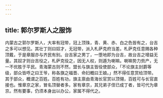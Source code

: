 ```yaml
---
---
---
```

title: 郭尔罗斯人之服饰
---



内蒙古之郭尔罗斯人，大率有冠带，冠上顶珠，青、黄、赤、白之色皆有之，台吉之多可以想见。其壮丁则曰奴才，无冠带，派入札萨克府当差。札萨克任意赐各种顶戴，于是章服亦与齐民有别。台吉家之男丁，一堕地即为台吉，故台吉之增益无量。其奴才则台吉役之，札萨克役之，因无人权，则遁为喇嘛。喇嘛势力赀产，无一不优胜于平民。青海蒙古则不然，盟长与旗主皆役使部众，「不论旗主封爵等级，部众皆呼之曰王爷，称各旗之福晋、命妇概曰王娘。」然不得任意赏给顶带。其于部众，概谓之百姓。百姓有功，旗主禀由青海长官赏以顶翎，百姓可与长官直接也。惟章京之家，冒名顶替者多。家有章京，其兄弟子侄已成丁者，皆可代为章京。然有要事，仍须本身出以办公，家属不得代之。